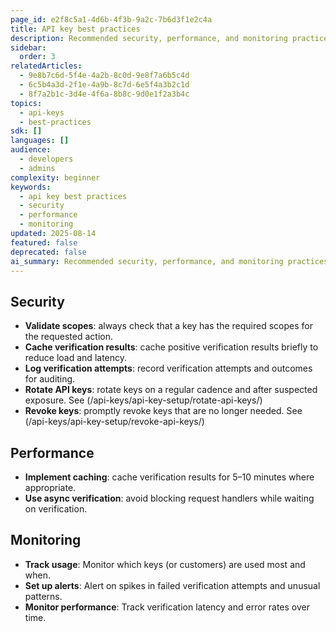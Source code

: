 ```yaml
---
page_id: e2f8c5a1-4d6b-4f3b-9a2c-7b6d3f1e2c4a
title: API key best practices
description: Recommended security, performance, and monitoring practices for implementing API keys with Kinde.
sidebar:
  order: 3
relatedArticles:
  - 9e8b7c6d-5f4e-4a2b-8c0d-9e8f7a6b5c4d
  - 6c5b4a3d-2f1e-4a9b-8c7d-6e5f4a3b2c1d
  - 8f7a2b1c-3d4e-4f6a-8b8c-9d0e1f2a3b4c
topics:
  - api-keys
  - best-practices
sdk: []
languages: []
audience:
  - developers
  - admins
complexity: beginner
keywords:
  - api key best practices
  - security
  - performance
  - monitoring
updated: 2025-08-14
featured: false
deprecated: false
ai_summary: Recommended security, performance, and monitoring practices for using API keys with Kinde.
---
```


## Security

- **Validate scopes**: always check that a key has the required scopes for the requested action.
- **Cache verification results**: cache positive verification results briefly to reduce load and latency.
- **Log verification attempts**: record verification attempts and outcomes for auditing.
- **Rotate API keys**: rotate keys on a regular cadence and after suspected exposure. See (/api-keys/api-key-setup/rotate-api-keys/)
- **Revoke keys**: promptly revoke keys that are no longer needed. See (/api-keys/api-key-setup/revoke-api-keys/)

## Performance

- **Implement caching**: cache verification results for 5–10 minutes where appropriate.
- **Use async verification**: avoid blocking request handlers while waiting on verification.

## Monitoring

- **Track usage**: Monitor which keys (or customers) are used most and when.
- **Set up alerts**: Alert on spikes in failed verification attempts and unusual patterns.
- **Monitor performance**: Track verification latency and error rates over time.
